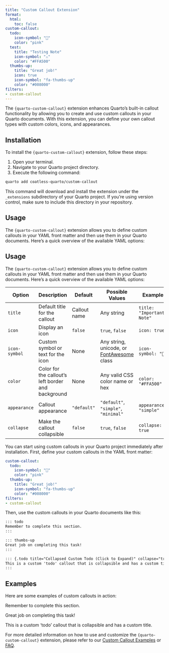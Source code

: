 ```yaml
---
title: "Custom Callout Extension"
format: 
  html:
    toc: false
custom-callout:
  todo:
    icon-symbol: "📝"
    color: "pink"
  test:
    title: "Testing Note"
    icon-symbol: "⚠️"
    color: "#FFA500"
  thumbs-up:
    title: "Great job!"
    icon: true
    icon-symbol: "fa-thumbs-up"
    color: "#008000"
filters:
- custom-callout
---
```


The `{quarto-custom-callout}` extension enhances Quarto's built-in callout functionality by allowing you to
create and use custom callouts in your Quarto documents. With this extension, you can define your 
own callout types with custom colors, icons, and appearances.

## Installation

To install the `{quarto-custom-callout}` extension, follow these steps:

1. Open your terminal.
2. Navigate to your Quarto project directory.
3. Execute the following command:

```bash
quarto add coatless-quarto/custom-callout
```

This command will download and install the extension under the `_extensions` subdirectory of your Quarto project. 
If you're using version control, make sure to include this directory in your repository.

## Usage

The `{quarto-custom-callout}` extension allows you to define custom callouts in your YAML front matter and then use them in your Quarto documents.
Here's a quick overview of the available YAML options:

## Usage

The `{quarto-custom-callout}` extension allows you to define custom callouts in your YAML front matter and then use them in your Quarto documents. Here's a quick overview of the available YAML options:

| Option | Description | Default | Possible Values | Example |
|--------|-------------|---------|-----------------|---------|
| `title` | Default title for the callout | Callout name | Any string | `title: "Important Note"` |
| `icon` | Display an icon | `false` | `true`, `false` | `icon: true` |
| `icon-symbol` | Custom symbol or text for the icon | None | Any string, unicode, or [FontAwesome](https://fontawesome.com/search?o=r&m=free) class | `icon-symbol: "📝"` |
| `color` | Color for the callout's left border and background | None | Any valid CSS color name or hex | `color: "#FFA500"` |
| `appearance` | Callout appearance | `"default"` | `"default"`, `"simple"`, `"minimal"` | `appearance: "simple"` |
| `collapse` | Make the callout collapsible | `false` | `true`, `false` | `collapse: true` |

You can start using custom callouts in your Quarto project immediately after installation. First, define your custom callouts in the YAML front matter:

```yaml
custom-callout:
  todo:
    icon-symbol: "📝"
    color: "pink"
  thumbs-up:
    title: "Great job!"
    icon-symbol: "fa-thumbs-up"
    color: "#008000"
filters:
- custom-callout
```


Then, use the custom callouts in your Quarto documents like this:

```markdown
::: todo
Remember to complete this section.
:::

::: thumbs-up
Great job on completing this task!
:::

::: {.todo title="Collapsed Custom Todo (Click to Expand)" collapse="true"}
This is a custom 'todo' callout that is collapsible and has a custom title.
:::
```

## Examples

Here are some examples of custom callouts in action:

::: todo
Remember to complete this section.
:::

::: thumbs-up
Great job on completing this task!
:::

::: {.todo title="Collapsed Custom Todo (Click to Expand)" collapse="true"}
This is a custom 'todo' callout that is collapsible and has a custom title.
:::

For more detailed information on how to use and customize the `{quarto-custom-callout}` extension, please refer to our [Custom Callout Examples](qcustom-callout-example.qmd) or [FAQ](qcustom-callout-faq.qmd).
